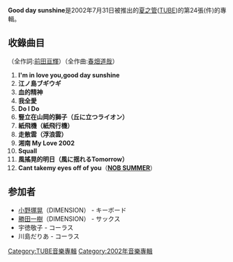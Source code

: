 {{unreferenced|time=2011-10-28T02:56:44+00:00}}
{{Infobox Album 
| Name           = good day sunshine
| Type           = [[錄音室專輯|錄音室專輯]]
| Cover          = 
| Artist         = [[夏之管|夏之管]] 
| Released       = {{JPN}} 2002年7月31日<br /> {{TWN}} 2002年8月2日
| Recorded       = 2002年
| Genre          = [[日本流行音樂|日本流行音樂]] 
| Length         = 
| Label          = [[Sony_Music|Sony Music]] 
| Producer       = [[夏之管|夏之管]]
| Reviews        = 
| Chart position = * 最高2名（[[Oricon|Oricon]]）
* 2002年度年間第95名（Oricon）
| Certification  = 
| Last album     = [[Melodies＆Memories_II|Melodies＆Memories II]]<br />（2001年）
| This album     = '''good day sunshine'''<br />（2002年）
| Next album     = [[OASIS_(夏之管专辑)|OASIS]]<br />（2003年）
}}
'''Good day sunshine'''是2002年7月31日被推出的[[夏之管|夏之管]]([[TUBE|TUBE]])的第24張(件)的專輯。

== 收錄曲目 ==
（全作詞:[[前田亘輝|前田亘輝]]）（全作曲:[[春畑道哉|春畑道哉]]）
#'''I'm in love you,good day sunshine'''
#'''江ノ島ブギウギ'''
#'''血的精神'''
#'''我全愛'''
#'''Do I Do'''
#'''豎立在山岡的獅子（丘に立つライオン）'''
#'''紙飛機（紙飛行機）'''
#'''走散雲（浮浪雲）'''
#'''湘南 My Love 2002'''
#'''Squall'''
#'''風搖晃的明日（風に揺れるTomorrow）'''
#'''Cant takemy eyes off of you'''（'''[[前田亘輝|NOB SUMMER]]'''）

== 参加者 ==
*[[小野塚晃|小野塚晃]]（DIMENSION） - キーボード
*[[勝田一樹|勝田一樹]]（DIMENSION） - サックス
*宇徳敬子 - コーラス
*川島だりあ - コーラス

[[Category:TUBE音樂專輯|Category:TUBE音樂專輯]]
[[Category:2002年音樂專輯|Category:2002年音樂專輯]]